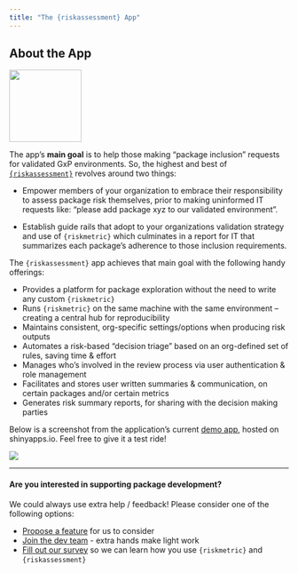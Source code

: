 ```yaml
---
title: "The {riskassessment} App"
---
```


## About the App

![](/img/risk/riskassessment_logo.png){width="130"}

The app's **main goal** is to help those making "package inclusion" requests for validated GxP environments. So, the highest and best of [`{riskassessment}`](https://bit.ly/raa_gh) revolves around two things:

-   Empower members of your organization to embrace their responsibility to assess package risk themselves, prior to making uninformed IT requests like: "please add package xyz to our validated environment".

-   Establish guide rails that adopt to your organizations validation strategy and use of `{riskmetric}` which culminates in a report for IT that summarizes each package's adherence to those inclusion requirements.

The `{riskassessment}` app achieves that main goal with the following handy offerings:

-   Provides a platform for package exploration without the need to write any custom `{riskmetric}`
-   Runs `{riskmetric}` on the same machine with the same environment -- creating a central hub for reproducibility
-   Maintains consistent, org-specific settings/options when producing risk outputs
-   Automates a risk-based "decision triage" based on an org-defined set of rules, saving time & effort
-   Manages who's involved in the review process via user authentication & role management
-   Facilitates and stores user written summaries & communication, on certain packages and/or certain metrics
-   Generates risk summary reports, for sharing with the decision making parties

Below is a screenshot from the application's current [demo app](https://bit.ly/raa_demo), hosted on shinyapps.io. Feel free to give it a test ride!

![](/img/risk/uploaded_pkgs.png)

------------------------------------------------------------------------

#### Are you interested in supporting package development?

We could always use extra help / feedback! Please consider one of the following options:

-   [Propose a feature](https://github.com/pharmaR/riskassessment/issues/new) for us to consider
-   [Join the dev team](https://www.pharmar.org/contribute/) - extra hands make light work
-   [Fill out our survey](https://bit.ly/risk_survey) so we can learn how you use `{riskmetric}` and `{riskassessment}`
